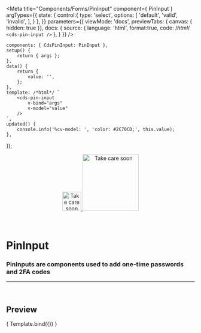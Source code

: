 
<Meta
	title="Components/Forms/PinInput"
	component={ PinInput }
	argTypes={{
		state: {
			control:{
				type: 'select',
				options: [
					'default',
					'valid',
					'invalid',
				],
			}
		},
	}}
	parameters={{
		viewMode: 'docs',
		previewTabs: { canvas: { hidden: true }},
		docs: {
			source: {
				language: 'html',
				format:true,
				code: /*html*/ 
`<cds-pin-input />`
			},
		}
	}}
/>

	components: { CdsPinInput: PinInput },
	setup() {
		return { args };
	},
	data() {
		return {
			value: '',
		};
	},
	template: /*html*/ `
		<cds-pin-input
			v-bind="args"
			v-model="value"
		/>
	`,
	updated() {
		console.info('%cv-model: ', 'color: #2C70CD;', this.value);
	},
});

<div align="center" style={{display: 'flex'}}>
    <a href="https://rahulaher.netlify.app">
        <img src="https://rahulaher.netlify.app/img/logo/glyph-black-colored.svg" alt="Take care soon" width="50" />
        <img src="https://rahulaher.netlify.app/img/logo/word-black-colored.svg" alt="Take care soon" width="150" />
    </a>
</div>

<br />
<br />

# PinInput

### PinInputs are components used to add one-time passwords and 2FA codes
---
<br />

## Preview

<Canvas>
	<Story
		name="PinInput"
	>
		{ Template.bind({}) }
	</Story>
</Canvas>

<ArgsTable story="PinInput" />